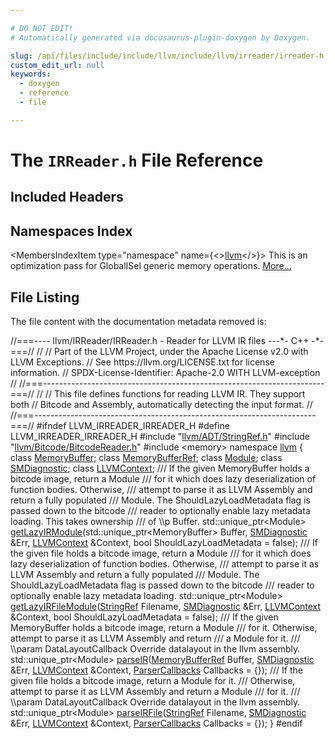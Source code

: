 ```yaml
---

# DO NOT EDIT!
# Automatically generated via docusaurus-plugin-doxygen by Doxygen.

slug: /api/files/include/include/llvm/include/llvm/irreader/irreader-h
custom_edit_url: null
keywords:
  - doxygen
  - reference
  - file

---
```





# The `IRReader.h` File Reference

<DoxygenPage pluginConfig={pluginConfig}>



## Included Headers

<IncludesList>
<IncludesListItem
  filePath="llvm/ADT/StringRef.h"
  permalink="/docs/api/files/include/include/llvm/include/llvm/adt/stringref-h"
  isLocal="true" />
<IncludesListItem
  filePath="llvm/Bitcode/BitcodeReader.h"
  permalink="/docs/api/files/include/include/llvm/include/llvm/bitcode/bitcodereader-h"
  isLocal="true" />
<IncludesListItem
  filePath="memory"
  permalink=""
  isLocal="false" />
</IncludesList>

## Namespaces Index

<MembersIndex>

<MembersIndexItem
  type="namespace"
  name={<><a href="/docs/api/namespaces/llvm">llvm</a></>}>
This is an optimization pass for GlobalISel generic memory operations. <a href="/docs/api/namespaces/llvm/#details">More...</a>
</MembersIndexItem>

</MembersIndex>


## File Listing

The file content with the documentation metadata removed is:

<ProgramListing>

<Link id="l00001" /><CodeLine lineNumber="1"><Highlight kind="comment">//===---- llvm/IRReader/IRReader.h - Reader for LLVM IR files ---&#42;- C++ -&#42;-===//</Highlight><Highlight kind="normal"></Highlight></CodeLine>
<Link id="l00002" /><CodeLine lineNumber="2"><Highlight kind="normal"></Highlight><Highlight kind="comment">//</Highlight><Highlight kind="normal"></Highlight></CodeLine>
<Link id="l00003" /><CodeLine lineNumber="3"><Highlight kind="normal"></Highlight><Highlight kind="comment">// Part of the LLVM Project, under the Apache License v2.0 with LLVM Exceptions.</Highlight><Highlight kind="normal"></Highlight></CodeLine>
<Link id="l00004" /><CodeLine lineNumber="4"><Highlight kind="normal"></Highlight><Highlight kind="comment">// See https://llvm.org/LICENSE.txt for license information.</Highlight><Highlight kind="normal"></Highlight></CodeLine>
<Link id="l00005" /><CodeLine lineNumber="5"><Highlight kind="normal"></Highlight><Highlight kind="comment">// SPDX-License-Identifier: Apache-2.0 WITH LLVM-exception</Highlight><Highlight kind="normal"></Highlight></CodeLine>
<Link id="l00006" /><CodeLine lineNumber="6"><Highlight kind="normal"></Highlight><Highlight kind="comment">//</Highlight><Highlight kind="normal"></Highlight></CodeLine>
<Link id="l00007" /><CodeLine lineNumber="7"><Highlight kind="normal"></Highlight><Highlight kind="comment">//===----------------------------------------------------------------------===//</Highlight><Highlight kind="normal"></Highlight></CodeLine>
<Link id="l00008" /><CodeLine lineNumber="8"><Highlight kind="normal"></Highlight><Highlight kind="comment">//</Highlight><Highlight kind="normal"></Highlight></CodeLine>
<Link id="l00009" /><CodeLine lineNumber="9"><Highlight kind="normal"></Highlight><Highlight kind="comment">// This file defines functions for reading LLVM IR. They support both</Highlight><Highlight kind="normal"></Highlight></CodeLine>
<Link id="l00010" /><CodeLine lineNumber="10"><Highlight kind="normal"></Highlight><Highlight kind="comment">// Bitcode and Assembly, automatically detecting the input format.</Highlight><Highlight kind="normal"></Highlight></CodeLine>
<Link id="l00011" /><CodeLine lineNumber="11"><Highlight kind="normal"></Highlight><Highlight kind="comment">//</Highlight><Highlight kind="normal"></Highlight></CodeLine>
<Link id="l00012" /><CodeLine lineNumber="12"><Highlight kind="normal"></Highlight><Highlight kind="comment">//===----------------------------------------------------------------------===//</Highlight><Highlight kind="normal"></Highlight></CodeLine>
<Link id="l00013" /><CodeLine lineNumber="13"><Highlight kind="normal"></Highlight></CodeLine>
<Link id="l00014" /><CodeLine lineNumber="14"><Highlight kind="normal"></Highlight><Highlight kind="preprocessor">#ifndef LLVM&#95;IRREADER&#95;IRREADER&#95;H</Highlight><Highlight kind="normal"></Highlight></CodeLine>
<Link id="l00015" /><CodeLine lineNumber="15"><Highlight kind="normal"></Highlight><Highlight kind="preprocessor">#define LLVM&#95;IRREADER&#95;IRREADER&#95;H</Highlight><Highlight kind="normal"></Highlight></CodeLine>
<Link id="l00016" /><CodeLine lineNumber="16"><Highlight kind="normal"></Highlight></CodeLine>
<Link id="l00017" /><CodeLine lineNumber="17"><Highlight kind="normal"></Highlight><Highlight kind="preprocessor">#include &quot;<a href="/docs/api/files/include/include/llvm/include/llvm/adt/stringref-h">llvm/ADT/StringRef.h</a>&quot;</Highlight><Highlight kind="normal"></Highlight></CodeLine>
<Link id="l00018" /><CodeLine lineNumber="18"><Highlight kind="normal"></Highlight><Highlight kind="preprocessor">#include &quot;<a href="/docs/api/files/include/include/llvm/include/llvm/bitcode/bitcodereader-h">llvm/Bitcode/BitcodeReader.h</a>&quot;</Highlight><Highlight kind="normal"></Highlight></CodeLine>
<Link id="l00019" /><CodeLine lineNumber="19"><Highlight kind="normal"></Highlight><Highlight kind="preprocessor">#include &lt;memory&gt;</Highlight><Highlight kind="normal"></Highlight></CodeLine>
<Link id="l00020" /><CodeLine lineNumber="20"><Highlight kind="normal"></Highlight></CodeLine>
<Link id="l00021" /><CodeLine lineNumber="21"><Highlight kind="normal"></Highlight><Highlight kind="keyword">namespace </Highlight><Highlight kind="normal"><a href="/docs/api/namespaces/llvm">llvm</a> &#123;</Highlight></CodeLine>
<Link id="l00022" /><CodeLine lineNumber="22"><Highlight kind="normal"></Highlight></CodeLine>
<Link id="l00023" /><CodeLine lineNumber="23"><Highlight kind="normal"></Highlight><Highlight kind="keyword">class </Highlight><Highlight kind="normal"><a href="/docs/api/classes/llvm/memorybuffer">MemoryBuffer</a>;</Highlight></CodeLine>
<Link id="l00024" /><CodeLine lineNumber="24"><Highlight kind="normal"></Highlight><Highlight kind="keyword">class </Highlight><Highlight kind="normal"><a href="/docs/api/classes/llvm/memorybufferref">MemoryBufferRef</a>;</Highlight></CodeLine>
<Link id="l00025" /><CodeLine lineNumber="25"><Highlight kind="normal"></Highlight><Highlight kind="keyword">class </Highlight><Highlight kind="normal"><a href="/docs/api/classes/llvm/module">Module</a>;</Highlight></CodeLine>
<Link id="l00026" /><CodeLine lineNumber="26"><Highlight kind="normal"></Highlight><Highlight kind="keyword">class </Highlight><Highlight kind="normal"><a href="/docs/api/classes/llvm/smdiagnostic">SMDiagnostic</a>;</Highlight></CodeLine>
<Link id="l00027" /><CodeLine lineNumber="27"><Highlight kind="normal"></Highlight><Highlight kind="keyword">class </Highlight><Highlight kind="normal"><a href="/docs/api/classes/llvm/llvmcontext">LLVMContext</a>;</Highlight></CodeLine>
<Link id="l00028" /><CodeLine lineNumber="28"><Highlight kind="normal"></Highlight><Highlight kind="comment"></Highlight></CodeLine>
<Link id="l00029" /><CodeLine lineNumber="29"><Highlight kind="comment">/// If the given MemoryBuffer holds a bitcode image, return a Module</Highlight></CodeLine>
<Link id="l00030" /><CodeLine lineNumber="30"><Highlight kind="comment">/// for it which does lazy deserialization of function bodies.  Otherwise,</Highlight></CodeLine>
<Link id="l00031" /><CodeLine lineNumber="31"><Highlight kind="comment">/// attempt to parse it as LLVM Assembly and return a fully populated</Highlight></CodeLine>
<Link id="l00032" /><CodeLine lineNumber="32"><Highlight kind="comment">/// Module. The ShouldLazyLoadMetadata flag is passed down to the bitcode</Highlight></CodeLine>
<Link id="l00033" /><CodeLine lineNumber="33"><Highlight kind="comment">/// reader to optionally enable lazy metadata loading. This takes ownership</Highlight></CodeLine>
<Link id="l00034" /><CodeLine lineNumber="34"><Highlight kind="comment">/// of \\p Buffer.</Highlight><Highlight kind="normal"></Highlight></CodeLine>
<Link id="l00035" /><CodeLine lineNumber="35"><Highlight kind="normal">std::unique&#95;ptr&lt;Module&gt; <a href="/docs/api/namespaces/llvm/#afab90ce1024ba9b690f64237fa1a2b9b">getLazyIRModule</a>(std::unique&#95;ptr&lt;MemoryBuffer&gt; Buffer,</Highlight></CodeLine>
<Link id="l00036" /><CodeLine lineNumber="36"><Highlight kind="normal">                                        <a href="/docs/api/classes/llvm/smdiagnostic">SMDiagnostic</a> &amp;Err, <a href="/docs/api/classes/llvm/llvmcontext">LLVMContext</a> &amp;Context,</Highlight></CodeLine>
<Link id="l00037" /><CodeLine lineNumber="37"><Highlight kind="normal">                                        </Highlight><Highlight kind="keywordtype">bool</Highlight><Highlight kind="normal"> ShouldLazyLoadMetadata = </Highlight><Highlight kind="keyword">false</Highlight><Highlight kind="normal">);</Highlight></CodeLine>
<Link id="l00038" /><CodeLine lineNumber="38"><Highlight kind="normal"></Highlight><Highlight kind="comment"></Highlight></CodeLine>
<Link id="l00039" /><CodeLine lineNumber="39"><Highlight kind="comment">/// If the given file holds a bitcode image, return a Module</Highlight></CodeLine>
<Link id="l00040" /><CodeLine lineNumber="40"><Highlight kind="comment">/// for it which does lazy deserialization of function bodies.  Otherwise,</Highlight></CodeLine>
<Link id="l00041" /><CodeLine lineNumber="41"><Highlight kind="comment">/// attempt to parse it as LLVM Assembly and return a fully populated</Highlight></CodeLine>
<Link id="l00042" /><CodeLine lineNumber="42"><Highlight kind="comment">/// Module. The ShouldLazyLoadMetadata flag is passed down to the bitcode</Highlight></CodeLine>
<Link id="l00043" /><CodeLine lineNumber="43"><Highlight kind="comment">/// reader to optionally enable lazy metadata loading.</Highlight><Highlight kind="normal"></Highlight></CodeLine>
<Link id="l00044" /><CodeLine lineNumber="44"><Highlight kind="normal">std::unique&#95;ptr&lt;Module&gt;</Highlight></CodeLine>
<Link id="l00045" /><CodeLine lineNumber="45"><Highlight kind="normal"><a href="/docs/api/namespaces/llvm/#aac226baa3ffd0f255a8d2b6d978b81b2">getLazyIRFileModule</a>(<a href="/docs/api/classes/llvm/stringref">StringRef</a> Filename, <a href="/docs/api/classes/llvm/smdiagnostic">SMDiagnostic</a> &amp;Err, <a href="/docs/api/classes/llvm/llvmcontext">LLVMContext</a> &amp;Context,</Highlight></CodeLine>
<Link id="l00046" /><CodeLine lineNumber="46"><Highlight kind="normal">                    </Highlight><Highlight kind="keywordtype">bool</Highlight><Highlight kind="normal"> ShouldLazyLoadMetadata = </Highlight><Highlight kind="keyword">false</Highlight><Highlight kind="normal">);</Highlight></CodeLine>
<Link id="l00047" /><CodeLine lineNumber="47"><Highlight kind="normal"></Highlight><Highlight kind="comment"></Highlight></CodeLine>
<Link id="l00048" /><CodeLine lineNumber="48"><Highlight kind="comment">/// If the given MemoryBuffer holds a bitcode image, return a Module</Highlight></CodeLine>
<Link id="l00049" /><CodeLine lineNumber="49"><Highlight kind="comment">/// for it.  Otherwise, attempt to parse it as LLVM Assembly and return</Highlight></CodeLine>
<Link id="l00050" /><CodeLine lineNumber="50"><Highlight kind="comment">/// a Module for it.</Highlight></CodeLine>
<Link id="l00051" /><CodeLine lineNumber="51"><Highlight kind="comment">/// \\param DataLayoutCallback Override datalayout in the llvm assembly.</Highlight><Highlight kind="normal"></Highlight></CodeLine>
<Link id="l00052" /><CodeLine lineNumber="52"><Highlight kind="normal">std::unique&#95;ptr&lt;Module&gt; <a href="/docs/api/namespaces/llvm/#a8b04365fc31f28e28e484d2f3cba05f1">parseIR</a>(<a href="/docs/api/classes/llvm/memorybufferref">MemoryBufferRef</a> Buffer, <a href="/docs/api/classes/llvm/smdiagnostic">SMDiagnostic</a> &amp;Err,</Highlight></CodeLine>
<Link id="l00053" /><CodeLine lineNumber="53"><Highlight kind="normal">                                <a href="/docs/api/classes/llvm/llvmcontext">LLVMContext</a> &amp;Context,</Highlight></CodeLine>
<Link id="l00054" /><CodeLine lineNumber="54"><Highlight kind="normal">                                <a href="/docs/api/structs/llvm/parsercallbacks">ParserCallbacks</a> Callbacks = &#123;&#125;);</Highlight></CodeLine>
<Link id="l00055" /><CodeLine lineNumber="55"><Highlight kind="normal"></Highlight><Highlight kind="comment"></Highlight></CodeLine>
<Link id="l00056" /><CodeLine lineNumber="56"><Highlight kind="comment">/// If the given file holds a bitcode image, return a Module for it.</Highlight></CodeLine>
<Link id="l00057" /><CodeLine lineNumber="57"><Highlight kind="comment">/// Otherwise, attempt to parse it as LLVM Assembly and return a Module</Highlight></CodeLine>
<Link id="l00058" /><CodeLine lineNumber="58"><Highlight kind="comment">/// for it.</Highlight></CodeLine>
<Link id="l00059" /><CodeLine lineNumber="59"><Highlight kind="comment">/// \\param DataLayoutCallback Override datalayout in the llvm assembly.</Highlight><Highlight kind="normal"></Highlight></CodeLine>
<Link id="l00060" /><CodeLine lineNumber="60"><Highlight kind="normal">std::unique&#95;ptr&lt;Module&gt; <a href="/docs/api/namespaces/llvm/#a0f23ddc70c8c903ce27bcef2e37f9d59">parseIRFile</a>(<a href="/docs/api/classes/llvm/stringref">StringRef</a> Filename, <a href="/docs/api/classes/llvm/smdiagnostic">SMDiagnostic</a> &amp;Err,</Highlight></CodeLine>
<Link id="l00061" /><CodeLine lineNumber="61"><Highlight kind="normal">                                    <a href="/docs/api/classes/llvm/llvmcontext">LLVMContext</a> &amp;Context,</Highlight></CodeLine>
<Link id="l00062" /><CodeLine lineNumber="62"><Highlight kind="normal">                                    <a href="/docs/api/structs/llvm/parsercallbacks">ParserCallbacks</a> Callbacks = &#123;&#125;);</Highlight></CodeLine>
<Link id="l00063" /><CodeLine lineNumber="63"><Highlight kind="normal">&#125;</Highlight></CodeLine>
<Link id="l00064" /><CodeLine lineNumber="64"><Highlight kind="normal"></Highlight></CodeLine>
<Link id="l00065" /><CodeLine lineNumber="65"><Highlight kind="normal"></Highlight><Highlight kind="preprocessor">#endif</Highlight></CodeLine>

</ProgramListing>

</DoxygenPage>

